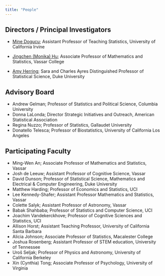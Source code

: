 ```yaml
---
title: "People"
---
```


## Directors / Principal Investigators 

- [Mine Dogucu](https://www.minedogucu.com/); Assistant Professor of Teaching Statistics, University of California Irvine 

- [Jingchen (Monika) Hu](https://pages.vassar.edu/jihu/); Associate Professor of Mathematics and Statistics, Vassar College

- [Amy Herring](https://scholars.duke.edu/person/Amy.Herring); Sara and Charles Ayres Distinguished Professor of Statistical Science, Duke University 


## Advisory Board

- Andrew Gelman; Professor of Statistics and Political Science, Columbia University
- Donna LaLonda; Director Strategic Initiatives and Outreach, American Statistical Association
- Regina Nuzzo; Professor of Statistics, Gallaudet University
- Donatello Telesca; Professor of Biostatistics, University of California Los Angeles


## Participating Faculty

- Ming-Wen An; Associate Professor of Mathematics and Statistics, Vassar 
- Josh de Leeuw; Assistant Professor of Cognitive Science, Vassar 
- David Dunson; Professor of Statistical Science, Mathematics and Electrical & Computer Engineering, Duke University 
- Matthew Harding; Professor of Economics and Statistics, UCI 
- Lee Kennedy-Shafer; Assistant Professor Mathematics and Statistics, Vassar 
- Colette Salyk; Assistant Professor of Astronomy, Vassar 
- Babak Shahbaba; Professor of Statistics and Computer Science, UCI 
- Joachim Vandekerckhove; Professor of Cognitive Sciences and Statistics, UCI 
- Allison Horst; Assistant Teaching Professor, University of California Santa Barbara 
- Alicia Johnson; Associate Professor of Statistics, Macalester College 
- Joshua Rosenberg; Assistant Professor of STEM education, University of Tennessee 
- Uroš Seljak; Professor of Physics and Astronomy, University of California Berkeley 
- Xin (Cynthia) Tong; Associate Professor of Psychology, University of Virginia 
